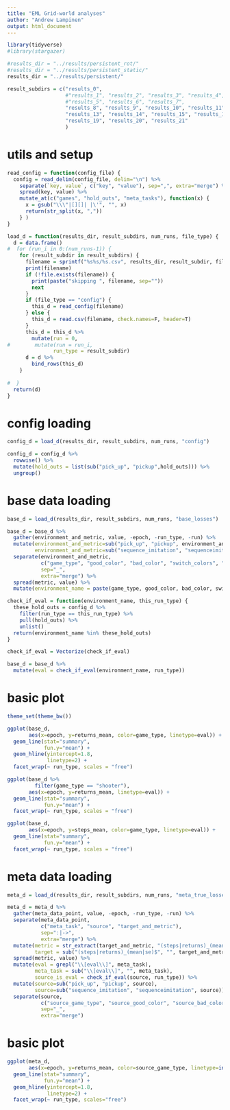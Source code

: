 ```yaml
---
title: "EML Grid-world analyses"
author: "Andrew Lampinen"
output: html_document
---
```


```r
library(tidyverse)
#library(stargazer)
```

```r
#results_dir = "../results/persistent_rot/"
#results_dir = "../results/persistent_static/"
results_dir = "../results/persistent/"

result_subdirs = c("results_0", 
                   #"results_1", "results_2", "results_3", "results_4", 
                   #"results_5", "results_6", "results_7",
                   "results_8", "results_9", "results_10", "results_11", "results_12",
                   "results_13", "results_14", "results_15", "results_16", "results_17", "results_18",
                   "results_19", "results_20", "results_21"
                   )

```

# utils and setup
```r
read_config = function(config_file) { 
  config = read_delim(config_file, delim="\n") %>%
    separate(`key, value`, c("key", "value"), sep=",", extra="merge") %>%
    spread(key, value) %>%
    mutate_at(c("games", "hold_outs", "meta_tasks"), function(x) {
      x = gsub("\\\"|[][]| |\'", "", x)
      return(str_split(x, ","))
    } )
}
```

```r
load_d = function(results_dir, result_subdirs, num_runs, file_type) {
  d = data.frame()
#  for (run_i in 0:(num_runs-1)) {
    for (result_subdir in result_subdirs) {
      filename = sprintf("%s%s/%s.csv", results_dir, result_subdir, file_type)
      print(filename)
      if (!file.exists(filename)) {
        print(paste("skipping ", filename, sep=""))
        next
      }
      if (file_type == "config") {
        this_d = read_config(filename)
      } else {
        this_d = read.csv(filename, check.names=F, header=T) 
      }
      this_d = this_d %>%
        mutate(run = 0,
#        mutate(run = run_i,
               run_type = result_subdir)
      d = d %>%
        bind_rows(this_d)
    }
    
#  }
  return(d)
}
```


# config loading

```r
config_d = load_d(results_dir, result_subdirs, num_runs, "config")
```
```r
config_d = config_d %>% 
  rowwise() %>% 
  mutate(hold_outs = list(sub("pick_up", "pickup",hold_outs))) %>%
  ungroup() 
```

# base data loading

```r
base_d = load_d(results_dir, result_subdirs, num_runs, "base_losses")
```

```r
base_d = base_d %>%
  gather(environment_and_metric, value, -epoch, -run_type, -run) %>%
  mutate(environment_and_metric=sub("pick_up", "pickup", environment_and_metric),
         environment_and_metric=sub("sequence_imitation", "sequenceimitation", environment_and_metric)) %>%
  separate(environment_and_metric, 
           c("game_type", "good_color", "bad_color", "switch_colors", "switch_left_right", "metric"),
           sep="_",
           extra="merge") %>%
  spread(metric, value) %>%
  mutate(environment_name = paste(game_type, good_color, bad_color, switch_colors, switch_left_right, sep="_"))
```

```r
check_if_eval = function(environment_name, this_run_type) {
  these_hold_outs = config_d %>% 
    filter(run_type == this_run_type) %>% 
    pull(hold_outs) %>%
    unlist()
  return(environment_name %in% these_hold_outs)
}

check_if_eval = Vectorize(check_if_eval)
```

```r
base_d = base_d %>% 
  mutate(eval = check_if_eval(environment_name, run_type))
```

# basic plot
```r
theme_set(theme_bw())
```

```r
ggplot(base_d,
       aes(x=epoch, y=returns_mean, color=game_type, linetype=eval)) +
  geom_line(stat="summary",
            fun.y="mean") +
  geom_hline(yintercept=1.8,
             linetype=2) +
  facet_wrap(~ run_type, scales = "free")
```

```r
ggplot(base_d %>% 
         filter(game_type == "shooter"),
       aes(x=epoch, y=returns_mean, linetype=eval)) +
  geom_line(stat="summary",
            fun.y="mean") +
  facet_wrap(~ run_type, scales = "free")
```

```r
ggplot(base_d,
       aes(x=epoch, y=steps_mean, color=game_type, linetype=eval)) +
  geom_line(stat="summary",
            fun.y="mean") +
  facet_wrap(~ run_type, scales = "free")
```

# meta data loading

```r
meta_d = load_d(results_dir, result_subdirs, num_runs, "meta_true_losses")
```

```r
meta_d = meta_d %>%
  gather(meta_data_point, value, -epoch, -run_type, -run) %>%
  separate(meta_data_point, 
           c("meta_task", "source", "target_and_metric"),
           sep=":|->",
           extra="merge") %>%
  mutate(metric = str_extract(target_and_metric, "(steps|returns)_(mean|se)$"),
         target = sub("(steps|returns)_(mean|se)$", "", target_and_metric)) %>%
  spread(metric, value) %>%
  mutate(eval = grepl("\\[eval\\]", meta_task),
         meta_task = sub("\\[eval\\]", "", meta_task),
         source_is_eval = check_if_eval(source, run_type)) %>%
  mutate(source=sub("pick_up", "pickup", source),
         source=sub("sequence_imitation", "sequenceimitation", source)) %>%
  separate(source, 
           c("source_game_type", "source_good_color", "source_bad_color", "source_switch_colors", "source_switch_left_right"),
           sep="_",
           extra="merge")
```

# basic plot

```r
ggplot(meta_d,
       aes(x=epoch, y=returns_mean, color=source_game_type, linetype=interaction(eval, source_is_eval))) +
  geom_line(stat="summary",
            fun.y="mean") +
  geom_hline(yintercept=1.8,
             linetype=2) +
  facet_wrap(~ run_type, scales="free")
```